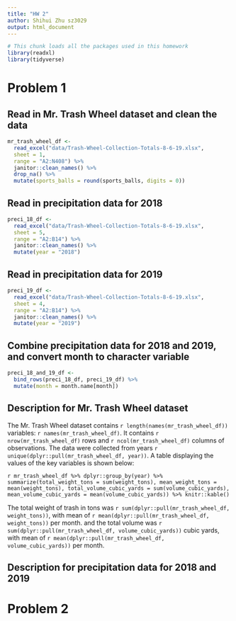 ```yaml
---
title: "HW 2"
author: Shihui Zhu sz3029
output: html_document
---
```


```r
# This chunk loads all the packages used in this homework
library(readxl)
library(tidyverse)
```

# Problem 1

## Read in Mr. Trash Wheel dataset and clean the data
```r
mr_trash_wheel_df <- 
  read_excel("data/Trash-Wheel-Collection-Totals-8-6-19.xlsx",
  sheet = 1,
  range = "A2:N408") %>%
  janitor::clean_names() %>%
  drop_na() %>%
  mutate(sports_balls = round(sports_balls, digits = 0))
```

## Read in precipitation data for 2018
```r
preci_18_df <- 
  read_excel("data/Trash-Wheel-Collection-Totals-8-6-19.xlsx",
  sheet = 5,
  range = "A2:B14") %>%
  janitor::clean_names() %>%
  mutate(year = "2018")
```

## Read in precipitation data for 2019
```r
preci_19_df <- 
  read_excel("data/Trash-Wheel-Collection-Totals-8-6-19.xlsx",
  sheet = 4,
  range = "A2:B14") %>%
  janitor::clean_names() %>%
  mutate(year = "2019")
```

## Combine precipitation data for 2018 and 2019, and convert month to character variable
```r
preci_18_and_19_df <- 
  bind_rows(preci_18_df, preci_19_df) %>%
  mutate(month = month.name[month])
```

## Description for Mr. Trash Wheel dataset

The Mr. Trash Wheel dataset contains `r length(names(mr_trash_wheel_df))` variables:
`r names(mr_trash_wheel_df)`. It contains `r nrow(mr_trash_wheel_df)` rows 
and `r ncol(mr_trash_wheel_df)` columns of observations. The data were 
collected from years `r unique(dplyr::pull(mr_trash_wheel_df, year))`. A table 
displaying the values of the key variables is shown below: 

`r mr_trash_wheel_df %>% dplyr::group_by(year) %>% summarize(total_weight_tons = sum(weight_tons), mean_weight_tons = mean(weight_tons), total_volume_cubic_yards = sum(volume_cubic_yards), mean_volume_cubic_yards = mean(volume_cubic_yards)) %>% knitr::kable()`

The total weight of trash in tons was `r sum(dplyr::pull(mr_trash_wheel_df, weight_tons))`, 
with mean of `r mean(dplyr::pull(mr_trash_wheel_df, weight_tons))` per month.
and the total volume was `r sum(dplyr::pull(mr_trash_wheel_df, volume_cubic_yards))` cubic yards,
with mean of `r mean(dplyr::pull(mr_trash_wheel_df, volume_cubic_yards))` per month. 

## Description for precipitation data for 2018 and 2019





# Problem 2

